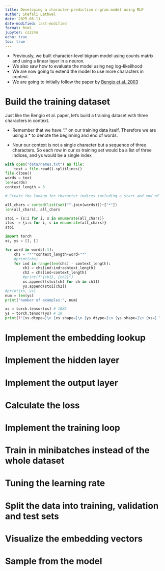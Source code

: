 ```yaml
---
title: Developing a character-prediction n-gram model using MLP
author: Shefali Lathwal
date: 2025-06-11
date-modified: last-modified
format: html
jupyter: cs224n
echo: true
toc: true
---
```


- Previously, we built character-level bigram model using counts matrix and using a linear layer in a neuron.
- We also saw how to evaluate the model using neg log-likelihood
- We are now going to extend the model to use more characters in context.
- We are going to initially follow the paper by [Bengio et al. 2003](https://www.jmlr.org/papers/volume3/bengio03a/bengio03a.pdf)

# Build the training dataset
Just like the Bengio et al. paper, let's build a training dataset with three characters in context.

- Remember that we have "." on our training data itself. Therefore we are using a * to denote the beginning and end of words.

- Nour our context is not a single character but a sequence of three characters. So each row in our xs training set would ba a list of three indices, and ys would be a single index
```python
with open("data/names.txt") as file:
    text = file.read().splitlines()
file.close()
words = text
len(words)
context_length = 3

# Create the lookup for character indices including a start and end of line character to the all_chars list

all_chars = sorted(list(set("".join(words)))+["*"])
len(all_chars), all_chars

stoi = {s:i for i, s in enumerate(all_chars)}
itos  = {i:s for i, s in enumerate(all_chars)}
stoi
```

```python
import torch
xs, ys = [], []

for word in words[:1]:
    chs = "*"*context_length+word+"*"
    #print(chs)
    for ind in range(len(chs) - context_length):
        ch1 = chs[ind:ind+context_length]
        ch2 = chs[ind+context_length]
        #print(f"{ch1}, {ch2}")
        xs.append([stoi[ch] for ch in ch1])
        ys.append(stoi[ch2])
#print(xs, ys)
num = len(ys)
print("number of examples:", num)

xs = torch.tensor(xs) # 10X3
ys = torch.tensor(ys) # 10
print(f"{xs.dtype=}\n {xs.shape=}\n {ys.dtype=}\n {ys.shape=}\n {xs=} \n {ys=}")
```

# Implement the embedding lookup



# Implement the hidden layer

# Implement the output layer

# Calculate the loss

# Implement the training loop

# Train in minibatches instead of the whole dataset

# Tuning the learning rate

# Split the data into training, validation and test sets

# Visualize the embedding vectors

# Sample from the model
